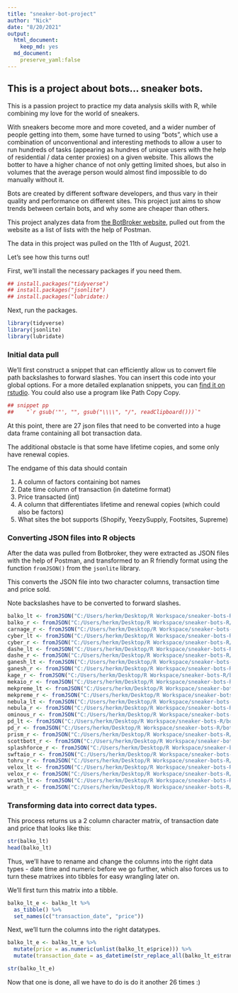```yaml
---
title: "sneaker-bot-project"
author: "Nick"
date: "8/20/2021"
output: 
  html_document: 
    keep_md: yes
  md_document:
    preserve_yaml:false
---
```

## This is a project about bots... sneaker bots.

This is a passion project to practice my data analysis skills with R, while combining my love for the world of sneakers. 

With sneakers become more and more coveted, and a wider number of people getting into them, some have turned to using "bots", which use a combination of unconventional and interesting methods to allow a user to run hundreds of tasks (appearing as hundres of unique users with the help of residential / data center proxies) on a given website. This allows the botter to have a higher chance of not only getting limited shoes, but also in volumes that the average person would almost find impossible to do manually without it.

Bots are created by different software developers, and thus vary in their quality and performance on different sites. This project just aims to show trends between certain bots, and why some are cheaper than others.

This project analyzes data from [the BotBroker website](https://botbroker.io/bots), pulled out from the website as a list of lists with the help of Postman. 

The data in this project was pulled on the 11th of August, 2021. 

Let's see how this turns out!

First, we'll install the necessary packages if you need them.
```r
## install.packages("tidyverse")
## install.packages("jsonlite")
## install.packages("lubridate:)
```

Next, run the packages.
```r
library(tidyverse)
library(jsonlite)
library(lubridate)
```

### Initial data pull

We'll first construct a snippet that can efficiently allow us to convert file path backslashes to forward slashes. You can insert this code into your global options. For a more detailed explanation snippets, you can [find it on rstudio](https://support.rstudio.com/hc/en-us/articles/204463668-Code-Snippets). You could also use a program like Path Copy Copy.

```r
## snippet pp
##    "`r gsub('"', "", gsub("\\\\", "/", readClipboard()))`"
```

At this point, there are 27 json files that need to be converted into a huge data frame containing all bot transaction data. 

The additional obstacle is that some have lifetime copies, and some only have renewal copies.

The endgame of this data should contain

1. A column of factors containing bot names
2. Date time column of transaction (in datetime format)
3. Price transacted (int)
4. A column that differentiates lifetime and renewal copies (which could also be factors)
5. What sites the bot supports (Shopify, YeezySupply, Footsites, Supreme)

### Converting JSON files into R objects

After the data was pulled from Botbroker, they were extracted as JSON files with the help of Postman, and transformed to an R friendly format using the function `fromJSON()` from the `jsonlite` library.

This converts the JSON file into two character columns, transaction time and price sold.

Note backslashes have to be converted to forward slashes.

```r
balko_lt <- fromJSON("C:/Users/herkm/Desktop/R Workspace/sneaker-bots-R/bot-data/balko_lt.json")
balko_r <- fromJSON("C:/Users/herkm/Desktop/R Workspace/sneaker-bots-R/bot-data/balko_renewal.json")
carnage_r <- fromJSON("C:/Users/herkm/Desktop/R Workspace/sneaker-bots-R/bot-data/carnage_renewal.json")
cyber_lt <- fromJSON("C:/Users/herkm/Desktop/R Workspace/sneaker-bots-R/bot-data/cyber_lt.json")
cyber_r <- fromJSON("C:/Users/herkm/Desktop/R Workspace/sneaker-bots-R/bot-data/cyber_renewal.json")
dashe_lt <- fromJSON("C:/Users/herkm/Desktop/R Workspace/sneaker-bots-R/bot-data/dashe_lt.json")
dashe_r <- fromJSON("C:/Users/herkm/Desktop/R Workspace/sneaker-bots-R/bot-data/dashe_renewal.json")
ganesh_lt <- fromJSON("C:/Users/herkm/Desktop/R Workspace/sneaker-bots-R/bot-data/ganesh_lt.json")
ganesh_r <- fromJSON("C:/Users/herkm/Desktop/R Workspace/sneaker-bots-R/bot-data/ganesh_renewal.json")
kage_r <- fromJSON("C:/Users/herkm/Desktop/R Workspace/sneaker-bots-R/bot-data/kage_renewal.json")
mekaio_r <- fromJSON("C:/Users/herkm/Desktop/R Workspace/sneaker-bots-R/bot-data/mekaio_renewal.json")
mekpreme_lt <- fromJSON("C:/Users/herkm/Desktop/R Workspace/sneaker-bots-R/bot-data/mekpreme_lt.json")
mekpreme_r <- fromJSON("C:/Users/herkm/Desktop/R Workspace/sneaker-bots-R/bot-data/mekpreme_renewal.json")
nebula_lt <- fromJSON("C:/Users/herkm/Desktop/R Workspace/sneaker-bots-R/bot-data/nebula_lt.json")
nebula_r <- fromJSON("C:/Users/herkm/Desktop/R Workspace/sneaker-bots-R/bot-data/nebula_renewal.json")
ominous_r <- fromJSON("C:/Users/herkm/Desktop/R Workspace/sneaker-bots-R/bot-data/ominous_renewal.json")
pd_lt <- fromJSON("C:/Users/herkm/Desktop/R Workspace/sneaker-bots-R/bot-data/pd_lt.json")
pd_r <- fromJSON("C:/Users/herkm/Desktop/R Workspace/sneaker-bots-R/bot-data/pd_renewal.json")
prism_r <- fromJSON("C:/Users/herkm/Desktop/R Workspace/sneaker-bots-R/bot-data/prism_renewal.json")
scottbott_r <- fromJSON("C:/Users/herkm/Desktop/R Workspace/sneaker-bots-R/bot-data/scottbot_renewal.json")
splashforce_r <- fromJSON("C:/Users/herkm/Desktop/R Workspace/sneaker-bots-R/bot-data/splashforce_renewal.json")
swftaio_r <- fromJSON("C:/Users/herkm/Desktop/R Workspace/sneaker-bots-R/bot-data/swftaio_renewal.json")
tohru_r <- fromJSON("C:/Users/herkm/Desktop/R Workspace/sneaker-bots-R/bot-data/tohru_renewal.json")
velox_lt <- fromJSON("C:/Users/herkm/Desktop/R Workspace/sneaker-bots-R/bot-data/velox_lifetime.json")
velox_r <- fromJSON("C:/Users/herkm/Desktop/R Workspace/sneaker-bots-R/bot-data/velox_renewal.json")
wrath_lt <- fromJSON("C:/Users/herkm/Desktop/R Workspace/sneaker-bots-R/bot-data/wrath_lifetime.json")
wrath_r <- fromJSON("C:/Users/herkm/Desktop/R Workspace/sneaker-bots-R/bot-data/wrath_renewal.json")
```

### Transforming data into correct data types. 

This process returns us a 2 column character matrix, of transaction date and price that looks like this:

```r
str(balko_lt)
head(balko_lt)
```
Thus, we'll have to rename and change the columns into the right data types - date time and numeric before we go further, which also forces us to turn these matrixes into tibbles for easy wrangling later on.

We'll first turn this matrix into a tibble.

```r

balko_lt_e <- balko_lt %>% 
  as_tibble() %>% 
  set_names(c("transaction_date", "price"))

```
Next, we'll turn the columns into the right datatypes.

```r
balko_lt_e <- balko_lt_e %>%
  mutate(price = as.numeric(unlist(balko_lt_e$price))) %>% 
  mutate(transaction_date = as_datetime(str_replace_all(balko_lt_e$transaction_date, "T|Z", " ")))

str(balko_lt_e)
```
Now that one is done, all we have to do is do it another 26 times :)

```r

```
